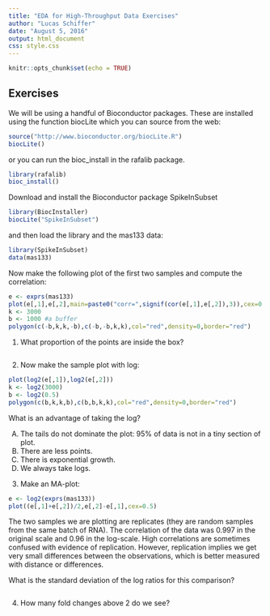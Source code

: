 ```yaml
---
title: "EDA for High-Throughput Data Exercises"
author: "Lucas Schiffer"
date: "August 5, 2016"
output: html_document
css: style.css
---
```


```r
knitr::opts_chunk$set(echo = TRUE)
```

## Exercises

We will be using a handful of Bioconductor packages. These are installed using the function biocLite which you can source from the web:

```r
source("http://www.bioconductor.org/biocLite.R")
biocLite()
```

or you can run the bioc_install in the rafalib package.

```r
library(rafalib)
bioc_install()
```

Download and install the Bioconductor package SpikeInSubset

```r
library(BiocInstaller)
biocLite("SpikeInSubset")
```

and then load the library and the mas133 data:

```r
library(SpikeInSubset)
data(mas133)
```

Now make the following plot of the first two samples and compute the correlation:

```r
e <- exprs(mas133)
plot(e[,1],e[,2],main=paste0("corr=",signif(cor(e[,1],e[,2]),3)),cex=0.5)
k <- 3000
b <- 1000 #a buffer
polygon(c(-b,k,k,-b),c(-b,-b,k,k),col="red",density=0,border="red")
```

1. What proportion of the points are inside the box?

```r

```

2. Now make the sample plot with log:

```r
plot(log2(e[,1]),log2(e[,2])) 
k <- log2(3000)
b <- log2(0.5) 
polygon(c(b,k,k,b),c(b,b,k,k),col="red",density=0,border="red")
```

What is an advantage of taking the log?

A) The tails do not dominate the plot: 95% of data is not in a tiny section of plot.
B) There are less points.
C) There is exponential growth.
D) We always take logs.

3. Make an MA-plot:

```r
e <- log2(exprs(mas133))
plot((e[,1]+e[,2])/2,e[,2]-e[,1],cex=0.5)
```

The two samples we are plotting are replicates (they are random samples from the same batch of RNA). The correlation of the data was 0.997 in the original scale and 0.96 in the log-scale. High correlations are sometimes confused with evidence of replication. However, replication implies we get very small differences between the observations, which is better measured with distance or differences.

What is the standard deviation of the log ratios for this comparison?

```r

```

4. How many fold changes above 2 do we see?

```r

```
